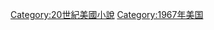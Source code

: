 {{Year by category
|m=1
|c=9
|d=6
|y=7
|cat=美國小說
|sortkey=Novels
|parent=
|subcat=1967年小說
}}

[[Category:20世紀美國小說|Category:20世紀美國小說]]
[[Category:1967年美国|Category:1967年美国]]